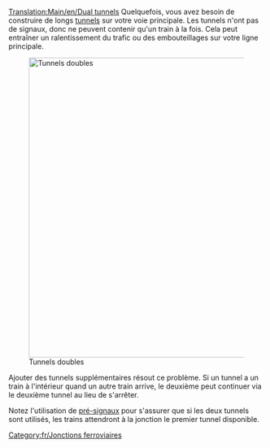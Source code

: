 [[Translation:Main/en/Dual tunnels]]
{{en/-}}{{fr/Menu de Croisements}}
Quelquefois, vous avez besoin de construire de longs [[Main/fr/Tunnels|tunnels]] sur votre voie principale. Les tunnels n'ont pas de signaux, donc ne peuvent contenir qu'un train à la fois. Cela peut entraîner un ralentissement du trafic ou des embouteillages sur votre ligne principale.

[[File:en/DualTunnelsPresignalled.png|none|thumb|590px|Tunnels doubles]]

Ajouter des tunnels supplémentaires résout ce problème. Si un tunnel a un train à l'intérieur quand un autre train arrive, le deuxième peut continuer via le deuxième tunnel au lieu de s'arrêter.

Notez l'utilisation de [[Main/en/Signaux/Fr#Signaux dépendants|pré-signaux]] pour s'assurer que si les deux tunnels sont utilisés, les trains attendront à la jonction le premier tunnel disponible.

[[Category:fr/Jonctions ferroviaires]]